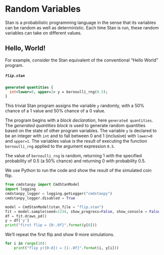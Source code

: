 
# Random Variables

Stan is a probabilistic programming language in the sense that its
variables can be random as well as deterministic.  Each time Stan is
run, these random variables can take on different values.

## Hello, World!

For example, consider the Stan equivalent of the conventional "Hello
World" program. 

##### `flip.stan`
```stan
generated quantities {
  int<lower=0, upper=1> y = bernoulli_rng(0.5);
}
```

This trivial Stan program assigns the variable `y` randomly, with a
50% chance of a 1 value and 50% chance of a 0 value.

The program begins with a *block declaration*, here `generated
quantities`.  The *generated quantities block* is used to generate
random quantities based on the state of other program variables.  The
variable `y` is declared to be an integer with `int` and to fall
between 0 and 1 (inclusive) with `lower=0` and `upper=1`.  The
variables value is the result of executing the function
`bernoulli_rng` applied to the argument expression `0.5`.

The value of `bernoulli_rng` is random, returning 1 with the specified
probability of 0.5 (a 50% chance) and returning 0 with probability
0.5.

We use Python to run the code and show the result of the simulated
coin flip.


```python
from cmdstanpy import CmdStanModel
import logging
cmdstanpy_logger = logging.getLogger("cmdstanpy")
cmdstanpy_logger.disabled = True

model = CmdStanModel(stan_file = "flip.stan")
fit = model.sample(seed=1234, show_progress=False, show_console = False)
df = fit.draws_pd()
y = df['y']
print("first flip = {0:.0f}".format(y[0]))
```

We'll repeat the first flip and show 9 more simulations.

```python
for i in range(10):
    print("flip y({0:d}) = {1:.0f}".format(i, y[i]))
```
